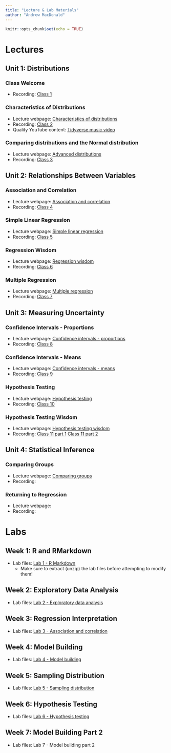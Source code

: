 ```yaml
---
title: "Lecture & Lab Materials"
author: "Andrew MacDonald"
---
```


```r
knitr::opts_chunk$set(echo = TRUE)
```

# Lectures

## Unit 1: Distributions

### Class Welcome

* Recording: [Class 1](https://duke.zoom.us/rec/share/P63Iyay_3X-RQ1aixtu4xV0cYVllbvh8KyYrpqEY0sglGTBt7hFMOh2YeF6-5HNR.kNFMe07lvFiQW3Rb?startTime=1641811488000)

### Characteristics of Distributions

* Lecture webpage: [Characteristics of distributions](https://andrewm.shinyapps.io/spr2022distributions) 
* Recording: [Class 2](https://duke.zoom.us/rec/share/-ZCftywyQVABVGi3myZHE3S-Dry3RV-diMDomS2-m1V_m5tA2ibQms7zF-MSerBL.KA0UhVWsOAejLJSD?startTime=1641984674000)
* Quality YouTube content: [Tidyverse music video](https://www.youtube.com/watch?v=p8Py9C8iq2s&ab_channel=TheRaf)

### Comparing distributions and the Normal distribution

* Lecture webpage: [Advanced distributions](https://andrewm.shinyapps.io/spr2022advanceddistributions/)
* Recording: [Class 3](https://duke.zoom.us/rec/share/XxjQSOejfWjRibeiQTTljfoOd8okrgmiRRS9bVFzWlmtUsOwQEOwhZk1fTg1W0-e.ofozZZ1JiknM6TEq?startTime=1642416412000)

## Unit 2: Relationships Between Variables

### Association and Correlation

* Lecture webpage: [Association and correlation](https://andrewm.shinyapps.io/spr2022association/)
* Recording: [Class 4](https://duke.zoom.us/rec/share/AtrlFuAlWsJlcWkHJ_5E_ZCxqN9i5Ye7PMHLUxtGvMc4ISNK-P22lkgvavxBY5ok.-3wn3tFAcYr08WiE?startTime=1642589659000)

### Simple Linear Regression

* Lecture webpage: [Simple linear regression](https://andrewm.shinyapps.io/spr2022simpleregression/)
* Recording: [Class 5](https://duke.zoom.us/rec/share/47sjFFlJubTm5FDii_5RVt_nNiVf0auQjDTTwdeHRgn6qaApDkto-pD3cboQtXNG.xBapqGn3f1mYYf2H?startTime=1643021638000)

### Regression Wisdom

* Lecture webpage: [Regression wisdom](https://andrewm.shinyapps.io/spr2022regressionwisdom/)
* Recording: [Class 6](https://duke.zoom.us/rec/share/1lrWijzPrrS5BAh_saWi21jlAtw_9oIILSx-4x-uJU9P29r14gRhv36mIMnZNyNm.uyNTvSpHVBcdf58D?startTime=1643194206000)

### Multiple Regression

* Lecture webpage: [Multiple regression](https://andrewm.shinyapps.io/spr2022multipleregression/) 
* Recording: [Class 7](https://duke.zoom.us/rec/share/Qc7X7W0a04lT7-AxtwYccF0bHTeDf-6dHG8sfBwDhAUcVZhvSlCkHaSmx6cJm4XW.I-cnLGi5IaNp4Hio?startTime=1644231216000)

## Unit 3: Measuring Uncertainty

### Confidence Intervals - Proportions

* Lecture webpage: [Confidence intervals - proportions](https://andrewm.shinyapps.io/spr2022confintprop/)
* Recording: [Class 8](https://duke.zoom.us/rec/share/pxtjQoSHpgYlKKGgu1sOylGSuhHSXNipa5D7JFgtMUifI10iPB3ENPpOTTzHzvGt.BcHQIFgqS1lHV096
)

### Confidence Intervals - Means

* Lecture webpage: [Confidence intervals - means](https://andrewm.shinyapps.io/spr2022confintmean/)
* Recording: [Class 9](https://duke.zoom.us/rec/share/_gXqcr66EtMFASBqcEBJQTr63NGdeHMmpVle1SMKsuhajvQaACwhDV1KiaWJ9k5t.SO_rJ2rPSBMbHu9V?startTime=1644835735000)

### Hypothesis Testing

* Lecture webpage: [Hypothesis testing](https://andrewm.shinyapps.io/spr2022hyptesting/)
* Recording: [Class 10](https://duke.zoom.us/rec/share/UcXAhHqfDH1B8o8xmt4RQiCgRtkgNkqJn8bk170PedAGJE3ygMW1K_3zUXiN_pCQ.MEMWO803xmzmDvN7?startTime=1645008914000)

### Hypothesis Testing Wisdom

* Lecture webpage: [Hypothesis testing wisdom](https://andrewm.shinyapps.io/spr2022hyptestwisdom/)
* Recording: [Class 11 part 1](https://duke.zoom.us/rec/share/imJ5VLS6mnzj8XIGxys9OoMFQHLcZnirvnjTHRGu2v0FO2fC6z7QBBEGRCT31wFw.wBfH5ByVzOSmX6ng?startTime=1645440684000) [Class 11 part 2](https://duke.zoom.us/rec/share/q5xhxgNJRS5CHqw6o4XlIh_wZwWow96ShfrvOHrAluKqcRrjGgTYjZCXetqTam89.2qw4TBGbi3m2uJu-?startTime=1645442573000)

## Unit 4: Statistical Inference

### Comparing Groups

* Lecture webpage: [Comparing groups](https://andrewm.shinyapps.io/spr2022comparinggroups/)
* Recording: 

### Returning to Regression

* Lecture webpage: 
* Recording: 

# Labs

## Week 1: R and RMarkdown

* Lab files: [Lab 1 - R Markdown](labs/wk1/lab1.zip)
  + Make sure to extract (unzip) the lab files before attempting to modify them!

## Week 2: Exploratory Data Analysis

* Lab files: [Lab 2 - Exploratory data analysis](labs/wk2/lab2.zip)

## Week 3: Regression Interpretation

* Lab files: [Lab 3 - Association and correlation](labs/wk3/lab3.zip)

## Week 4: Model Building

* Lab files: [Lab 4 - Model building](labs/wk4/lab4.zip)

## Week 5: Sampling Distribution

* Lab files: [Lab 5 - Sampling distribution](labs/wk5/lab5.zip)

## Week 6: Hypothesis Testing

* Lab files: [Lab 6 - Hypothesis testing](labs/wk6/lab6.zip)

## Week 7: Model Building Part 2

* Lab files: Lab 7 - Model building part 2